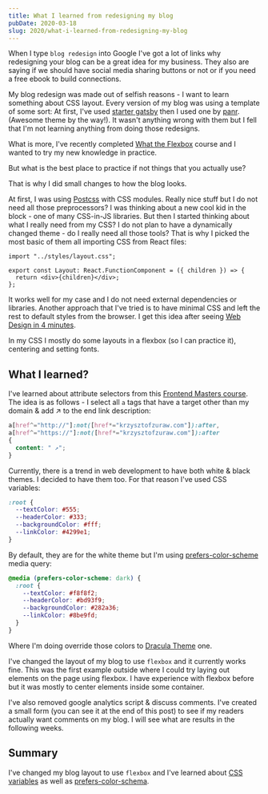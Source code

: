 ```yaml
---
title: What I learned from redesigning my blog
pubDate: 2020-03-18
slug: 2020/what-i-learned-from-redesigning-my-blog
---
```


When I type `blog redesign` into Google I've got a lot of links why redesigning your blog can be a
great idea for my business. They also are saying if we should have social media sharing buttons or
not or if you need a free ebook to build connections.

My blog redesign was made out of selfish reasons - I want to learn something
about CSS layout. Every version of my blog was using a template of some sort:
At first, I've used [starter gatsby](https://www.gatsbyjs.org/starters/gatsbyjs/gatsby-starter-blog/)
then I used one by [panr](https://github.com/panr/gatsby-starter-hello-friend). (Awesome theme by the way!).
It wasn't anything wrong with them but I fell that I'm not learning anything from doing those redesigns.

What is more, I've recently completed [What the Flexbox](https://flexbox.io/) course and I wanted to try my new
knowledge in practice.

But what is the best place to practice if not things that you actually use?

That is why I did small changes to how the blog looks.

At first, I was using [Postcss](https://postcss.org/) with CSS modules. Really nice stuff but I do not need all
those preprocessors? I was thinking about a new cool kid in the block - one of many CSS-in-JS libraries.
But then I started thinking about what I really need from my CSS? I do not plan to have a dynamically changed
theme - do I really need all those tools? That is why I picked the most basic of them all importing CSS from React files:

```tsx
import "../styles/layout.css";

export const Layout: React.FunctionComponent = ({ children }) => {
  return <div>{children}</div>;
};
```

It works well for my case and I do not need external dependencies or libraries. Another approach that
I've tried is to have minimal CSS and left the rest to default styles from the browser. I get this idea
after seeing [Web Design in 4 minutes](https://jgthms.com/web-design-in-4-minutes/).

In my CSS I mostly do some layouts in a flexbox (so I can practice it), centering and setting fonts.

## What I learned?

I've learned about attribute selectors from this [Frontend Masters course](https://frontendmasters.com/courses/css-grids-flexbox/).
The idea is as follows - I select all `a` tags that have a target other than my domain & add ↗️ to the end link description:

```css
a[href^="http://"]:not([href*="krzysztofzuraw.com"]):after,
a[href^="https://"]:not([href*="krzysztofzuraw.com"]):after
{
  content: " ↗️";
}
```

Currently, there is a trend in web development to have both white & black themes. I decided to have them too.
For that reason I've used CSS variables:

```css
:root {
  --textColor: #555;
  --headerColor: #333;
  --backgroundColor: #fff;
  --linkColor: #4299e1;
}
```

By default, they are for the white theme but I'm using [prefers-color-scheme](https://developer.mozilla.org/en-US/docs/Web/CSS/@media/prefers-color-scheme) media query:

```css
@media (prefers-color-scheme: dark) {
  :root {
    --textColor: #f8f8f2;
    --headerColor: #bd93f9;
    --backgroundColor: #282a36;
    --linkColor: #8be9fd;
  }
}
```

Where I'm doing override those colors to [Dracula Theme](https://draculatheme.com/) one.

I've changed the layout of my blog to use `flexbox` and it currently works fine. This was the first example
outside where I could try laying out elements on the page using flexbox. I have experience
with flexbox before but it was mostly to center elements inside some container.

I've also removed google analytics script & discuss comments. I've created a small form (you can see
it at the end of this post) to see if my readers actually want comments on my blog. I will see what
are results in the following weeks.

## Summary

I've changed my blog layout to use `flexbox` and I've learned about [CSS variables](https://developer.mozilla.org/en-US/docs/Web/CSS/Using_CSS_custom_properties)
as well as [prefers-color-schema](https://developer.mozilla.org/en-US/docs/Web/CSS/@media/prefers-color-scheme).
